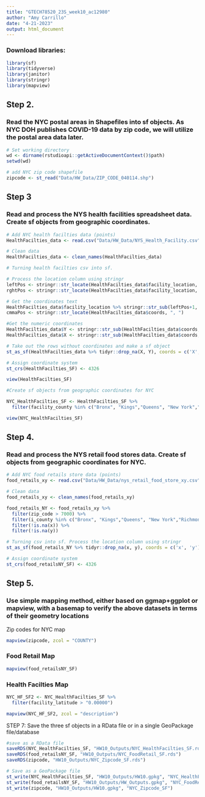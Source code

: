 ```yaml
---
title: "GTECH78520_23S_week10_ac12980"
author: "Amy Carrillo"
date: "4-21-2023"
output: html_document
---
```


### Download libraries:
```r
library(sf)
library(tidyverse)
library(janitor)
library(stringr)
library(mapview)

```

## Step 2. 
### Read the NYC postal areas in Shapefiles into sf objects. As NYC DOH publishes COVID-19 data by zip code, we will utilize the postal area data later.

```r
# Set working directory
wd <- dirname(rstudioapi::getActiveDocumentContext()$path)
setwd(wd)
```

```r
# add NYC zip code shapefile
zipcode <- st_read("Data/HW_Data/ZIP_CODE_040114.shp")
```

## Step 3 
### Read and process the NYS health facilities spreadsheet data. Create sf objects from geographic coordinates.

```r
# Add NYC health facilties data (points)
HealthFacilties_data <- read.csv("Data/HW_Data/NYS_Health_Facility.csv")

# Clean data
HealthFacilties_data <- clean_names(HealthFacilties_data)
```

```r
# Turning health facilties csv into sf. 

# Process the location column using stringr
leftPos <- stringr::str_locate(HealthFacilties_data$facility_location, "\\(")[,1]
rghtPos <- stringr::str_locate(HealthFacilties_data$facility_location, "\\)")[,1]

# Get the coordinates text
HealthFacilties_data$facility_location %>% stringr::str_sub(leftPos+1, rghtPos -1) -> HealthFacilties_data$coords
cmmaPos <- stringr::str_locate(HealthFacilties_data$coords, ", ")

#Get the numeric coordinates
HealthFacilties_data$Y <- stringr::str_sub(HealthFacilties_data$coords, 1, cmmaPos[,1]-1) %>% as.numeric()
HealthFacilties_data$X <- stringr::str_sub(HealthFacilties_data$coords, cmmaPos[,2]+1) %>% as.numeric()

# Take out the rows without coordinates and make a sf object
st_as_sf(HealthFacilties_data %>% tidyr::drop_na(X, Y), coords = c('X', 'Y')) -> HealthFacilties_SF

# Assign coordinate system
st_crs(HealthFacilties_SF) <- 4326

view(HealthFacilties_SF)
```


```r
#Create sf objects from geographic coordinates for NYC

NYC_HealthFacilties_SF <- HealthFacilties_SF %>%
  filter(facility_county %in% c("Bronx", "Kings","Queens", "New York","Richmond"))

view(NYC_HealthFacilties_SF)
```


## Step 4. 
### Read and process the NYS retail food stores data. Create sf objects from geographic coordinates for NYC.

```r
# Add NYC food retails store data (points)
food_retails_xy <- read.csv("Data/HW_Data/nys_retail_food_store_xy.csv", fileEncoding = "Latin1", check.names = F)

# Clean data
food_retails_xy <- clean_names(food_retails_xy)

food_retails_NY <- food_retails_xy %>%
  filter(zip_code > 7000) %>%
  filter(i_county %in% c("Bronx", "Kings","Queens", "New York","Richmond")) %>%
  filter(!is.na(x)) %>%
  filter(!is.na(y))

```


```r
# Turning csv into sf. Process the location column using stringr
st_as_sf(food_retails_NY %>% tidyr::drop_na(x, y), coords = c('x', 'y')) -> food_retailsNY_SF

# Assign coordinate system
st_crs(food_retailsNY_SF) <- 4326

```

## Step 5. 
### Use simple mapping method, either based on ggmap+ggplot or mapview, with a basemap to verify the above datasets in terms of their geometry locations

Zip codes for NYC map
```r
mapview(zipcode, zcol = "COUNTY")

```


### Food Retail Map
```r
mapview(food_retailsNY_SF)

```

### Health Facilties Map
```r
NYC_HF_SF2 <- NYC_HealthFacilties_SF %>%
  filter(facility_latitude > "0.00000")

mapview(NYC_HF_SF2, zcol = "description")

```

STEP 7: Save the three sf objects in a RData file or in a single GeoPackage file/database

```r
#save as a RData file
saveRDS(NYC_HealthFacilties_SF, "HW10_Outputs/NYC_HealthFacilties_SF.rds")
saveRDS(food_retailsNY_SF, "HW10_Outputs/NYC_FoodRetail_SF.rds")
saveRDS(zipcode, "HW10_Outputs/NYC_Zipcode_SF.rds")

```

```r
# Save as a GeoPackage file
st_write(NYC_HealthFacilties_SF, "HW10_Outputs/HW10.gpkg", "NYC_HealthFacilties_SF")
st_write(food_retailsNY_SF, "HW10_Outputs/HW_Outputs.gpkg", "NYC_FoodRetail_SF")
st_write(zipcode, "HW10_Outputs/HW10.gpkg", "NYC_Zipcode_SF")

```

